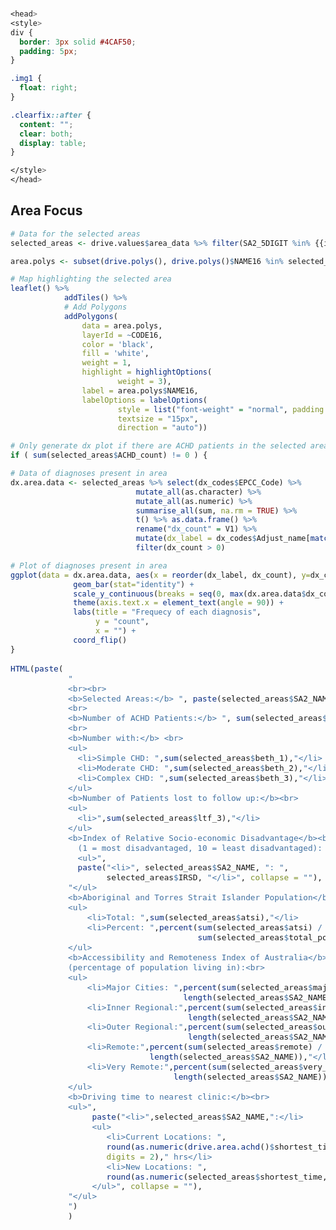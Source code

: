 &nbsp;  
&nbsp;  
&nbsp; 

```css
<head>
<style>
div {
  border: 3px solid #4CAF50;
  padding: 5px;
}

.img1 {
  float: right;
}

.clearfix::after {
  content: "";
  clear: both;
  display: table;
}

</style>
</head>
```

<div class = "clearfix">
## Area Focus 

``` r
# Data for the selected areas
selected_areas <- drive.values$area_data %>% filter(SA2_5DIGIT %in% {{i}})
```

<div class = "img1">
``` r
area.polys <- subset(drive.polys(), drive.polys()$NAME16 %in% selected_areas$SA2_NAME)

# Map highlighting the selected area
leaflet() %>%
            addTiles() %>%
            # Add Polygons
            addPolygons(
                data = area.polys,
                layerId = ~CODE16,
                color = 'black',
                fill = 'white',
                weight = 1,
                highlight = highlightOptions(
                        weight = 3),
                label = area.polys$NAME16,
                labelOptions = labelOptions(
                        style = list("font-weight" = "normal", padding = "3px 8px"),
                        textsize = "15px",
                        direction = "auto"))
```

``` r
# Only generate dx plot if there are ACHD patients in the selected areas
if ( sum(selected_areas$ACHD_count) != 0 ) {

# Data of diagnoses present in area
dx.area.data <- selected_areas %>% select(dx_codes$EPCC_Code) %>% 
                            mutate_all(as.character) %>%
                            mutate_all(as.numeric) %>%
                            summarise_all(sum, na.rm = TRUE) %>%
                            t() %>% as.data.frame() %>%
                            rename("dx_count" = V1) %>% 
                            mutate(dx_label = dx_codes$Adjust_name[match(row.names(.), dx_codes$EPCC_Code)]) %>%
                            filter(dx_count > 0)

# Plot of diagnoses present in area
ggplot(data = dx.area.data, aes(x = reorder(dx_label, dx_count), y=dx_count)) + 
              geom_bar(stat="identity") +
              scale_y_continuous(breaks = seq(0, max(dx.area.data$dx_count), 1)) +
              theme(axis.text.x = element_text(angle = 90)) +
              labs(title = "Frequecy of each diagnosis", 
                   y = "count",
                   x = "") +
              coord_flip()
}
```
</div>

<div style= "font-size: 15px;">
``` r
HTML(paste(
            "
            <br><br>
            <b>Selected Areas:</b> ", paste(selected_areas$SA2_NAME, collapse = ', '), "<br>
            <br>
            <b>Number of ACHD Patients:</b> ", sum(selected_areas$ACHD_count),"<br>
            <br>
            <b>Number with:</b> <br>
            <ul>
              <li>Simple CHD: ",sum(selected_areas$beth_1),"</li>
              <li>Moderate CHD: ",sum(selected_areas$beth_2),"</li> 
              <li>Complex CHD: ",sum(selected_areas$beth_3),"</li>
            </ul>
            <b>Number of Patients lost to follow up:</b><br> 
            <ul>
              <li>",sum(selected_areas$ltf_3),"</li>
            </ul>
            <b>Index of Relative Socio-economic Disadvantage</b><br>
              (1 = most disadvantaged, 10 = least disadvantaged): <br>
              <ul>",
              paste("<li>", selected_areas$SA2_NAME, ": ", 
                    selected_areas$IRSD, "</li>", collapse = ""),
            "</ul>
            <b>Aboriginal and Torres Strait Islander Population</b><br>
            <ul>
                <li>Total: ",sum(selected_areas$atsi),"</li>
                <li>Percent: ",percent(sum(selected_areas$atsi) / 
                                       sum(selected_areas$total_pop)),"</li>
            </ul>
            <b>Accessibility and Remoteness Index of Australia</b><br>
            (percentage of population living in):<br>  
            <ul>
                <li>Major Cities: ",percent(sum(selected_areas$major_cities) / 
                                    length(selected_areas$SA2_NAME)),"</li>
                <li>Inner Regional:",percent(sum(selected_areas$inner_regional) / 
                                     length(selected_areas$SA2_NAME)),"</li>
                <li>Outer Regional:",percent(sum(selected_areas$outer_regional) / 
                                     length(selected_areas$SA2_NAME)),"</li> 
                <li>Remote:",percent(sum(selected_areas$remote) / 
                             length(selected_areas$SA2_NAME)),"</li>
                <li>Very Remote:",percent(sum(selected_areas$very_remote) / 
                                  length(selected_areas$SA2_NAME)),"</li>
            </ul>
            <b>Driving time to nearest clinic:</b><br> 
            <ul>",
                 paste("<li>",selected_areas$SA2_NAME,":</li>  
                 <ul>
                    <li>Current Locations: ", 
                    round(as.numeric(drive.area.achd()$shortest_time[drive.area.achd()$SA2_5DIGIT %in% {{i}}], 'hours'), 
                    digits = 2)," hrs</li>
                    <li>New Locations: ", 
                    round(as.numeric(selected_areas$shortest_time, 'hours'), digits = 2)," hrs</li>
                 </ul>", collapse = ""),   
            "</ul>
            ")
            )
```
</div>

</div>

